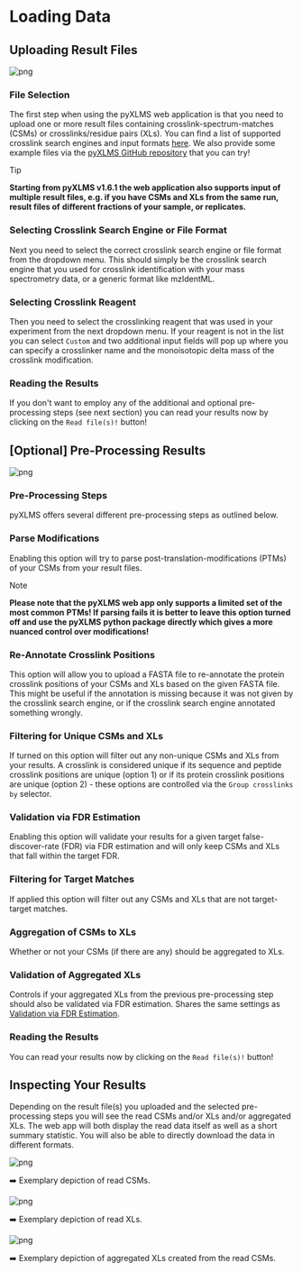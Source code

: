 
# Loading Data

## Uploading Result Files

![png](./webapp_files/data_1.png)

<Steps>

### File Selection

The first step when using the pyXLMS web application is that you need to upload
one or more result files containing crosslink-spectrum-matches (CSMs) or crosslinks/residue
pairs (XLs). You can find a list of supported crosslink search engines and input formats
[here](https://github.com/hgb-bin-proteomics/pyXLMS/blob/master/docs/supported_io.md).
We also provide some example files via the
[pyXLMS GitHub repository](https://github.com/hgb-bin-proteomics/pyXLMS/tree/master/data)
that you can try!

> [!TIP]
>
> **Starting from pyXLMS v1.6.1 the web application also supports input of multiple**
> **result files, e.g. if you have CSMs and XLs from the same run, result files of**
> **different fractions of your sample, or replicates.**

### Selecting Crosslink Search Engine or File Format

Next you need to select the correct crosslink search engine or file format from the
dropdown menu. This should simply be the crosslink search engine that you used for
crosslink identification with your mass spectrometry data, or a generic format like
mzIdentML.

### Selecting Crosslink Reagent

Then you need to select the crosslinking reagent that was used in your experiment
from the next dropdown menu. If your reagent is not in the list you can select
`Custom` and two additional input fields will pop up where you can specify a
crosslinker name and the monoisotopic delta mass of the crosslink modification.

### Reading the Results

If you don't want to employ any of the additional and optional pre-processing steps
(see next section) you can read your results now by clicking on the `Read file(s)!`
button!

</Steps>

## [Optional] Pre-Processing Results

![png](./webapp_files/data_2.png)

<Steps>

### Pre-Processing Steps

pyXLMS offers several different pre-processing steps as outlined below.

### Parse Modifications

Enabling this option will try to parse post-translation-modifications (PTMs) of
your CSMs from your result files.

> [!NOTE]
>
> **Please note that the pyXLMS web app only supports a limited set of the most common**
> **PTMs! If parsing fails it is better to leave this option turned off and use the pyXLMS**
> **python package directly which gives a more nuanced control over modifications!**

### Re-Annotate Crosslink Positions

This option will allow you to upload a FASTA file to re-annotate the protein crosslink
positions of your CSMs and XLs based on the given FASTA file. This might be useful if
the annotation is missing because it was not given by the crosslink search engine, or
if the crosslink search engine annotated something wrongly.

### Filtering for Unique CSMs and XLs

If turned on this option will filter out any non-unique CSMs and XLs from your results.
A crosslink is considered unique if its sequence and peptide crosslink positions are
unique (option 1) or if its protein crosslink positions are unique (option 2) - these
options are controlled via the `Group crosslinks by` selector.

### Validation via FDR Estimation

Enabling this option will validate your results for a given target false-discover-rate (FDR)
via FDR estimation and will only keep CSMs and XLs that fall within the target FDR.

### Filtering for Target Matches

If applied this option will filter out any CSMs and XLs that are not target-target matches.

### Aggregation of CSMs to XLs

Whether or not your CSMs (if there are any) should be aggregated to XLs.

### Validation of Aggregated XLs

Controls if your aggregated XLs from the previous pre-processing step should also be validated
via FDR estimation. Shares the same settings as [Validation via FDR Estimation](#validation-via-fdr-estimation).

### Reading the Results

You can read your results now by clicking on the `Read file(s)!` button!

</Steps>

## Inspecting Your Results

Depending on the result file(s) you uploaded and the selected pre-processing steps
you will see the read CSMs and/or XLs and/or aggregated XLs. The web app will both
display the read data itself as well as a short summary statistic. You will also be
able to directly download the data in different formats.

![png](./webapp_files/data_3.png)

➡️ Exemplary depiction of read CSMs.

![png](./webapp_files/data_4.png)

➡️ Exemplary depiction of read XLs.

![png](./webapp_files/data_5.png)

➡️ Exemplary depiction of aggregated XLs created from the read CSMs.
